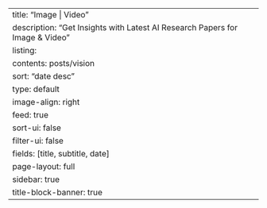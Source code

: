 ---
title: "Image | Video"
description: "Get Insights with Latest AI Research Papers for Image & Video"
listing:
  contents: posts/vision
  sort: "date desc"
  type: default
  image-align: right
  feed: true
  sort-ui: false
  filter-ui: false
  fields: [title, subtitle, date]
page-layout: full
sidebar: true
title-block-banner: true
---